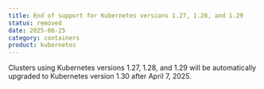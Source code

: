 ```yaml
---
title: End of support for Kubernetes versions 1.27, 1.28, and 1.29
status: removed
date: 2025-06-25
category: containers
product: kubernetes
---
```


Clusters using Kubernetes versions 1.27, 1.28, and 1.29 will be automatically upgraded to Kubernetes version 1.30 after April 7, 2025.

